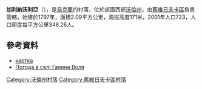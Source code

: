 {{coord|51|25|2|N|24|18|57|E|scale:30000|display=title}}

'''加利納沃利亞'''（{{lang-uk|Галина Воля}}），是[[烏克蘭|烏克蘭]]的村落，位於該國西部[[沃倫州|沃倫州]]，由[[舊維日夫卡區|舊維日夫卡區]]負責管轄，始建於1797年，面積2.09平方公里，海拔高度171米，2001年人口723，人口密度每平方公里346.26人。

==參考資料==
*[http://gska2.rada.gov.ua/pls/z7502/A005?rdat1=04.01.2009&rf7571=4617 картка]{{dead link|date=2017年11月 |bot=InternetArchiveBot |fix-attempted=yes }}
* [http://weather.in.ua/ua/volynskaja/4826 Погода в селі Галина Воля]{{Wayback|url=http://weather.in.ua/ua/volynskaja/4826 |date=20160305201852 }}

[[Category:沃倫州村落|Category:沃倫州村落]]
[[Category:舊維日夫卡區村落|Category:舊維日夫卡區村落]]


{{Volyn-geo-stub}}